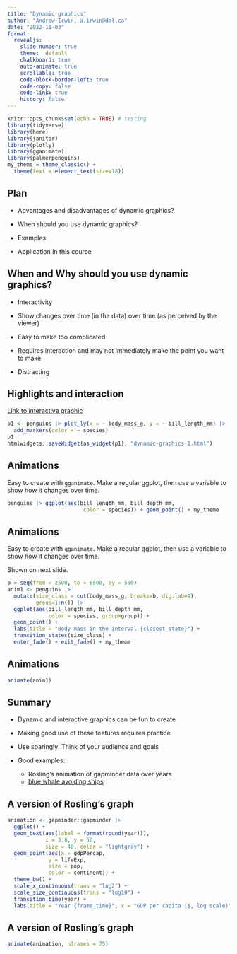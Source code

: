 ```yaml
---
title: "Dynamic graphics"
author: "Andrew Irwin, a.irwin@dal.ca"
date: "2022-11-03"
format:
  revealjs:
    slide-number: true
    theme:  default
    chalkboard: true
    auto-animate: true
    scrollable: true
    code-block-border-left: true
    code-copy: false
    code-link: true
    history: false
---
```


```r
knitr::opts_chunk$set(echo = TRUE) # testing
library(tidyverse)
library(here)
library(janitor)
library(plotly)
library(gganimate)
library(palmerpenguins)
my_theme = theme_classic() + 
  theme(text = element_text(size=18))
```

## Plan

* Advantages and disadvantages of dynamic graphics?

* When should you use dynamic graphics?

* Examples

* Application in this course

## When and Why should you use dynamic graphics?

* Interactivity

* Show changes over time (in the data) over time (as perceived by the viewer)

* Easy to make too complicated

* Requires interaction and may not immediately make the point you want to make

* Distracting

## Highlights and interaction

[Link to interactive graphic](dynamic-graphics-1.html)

```r
p1 <- penguins |> plot_ly(x = ~ body_mass_g, y = ~ bill_length_mm) |>
  add_markers(color = ~ species)
p1
htmlwidgets::saveWidget(as_widget(p1), "dynamic-graphics-1.html")
```

## Animations

Easy to create with `gganimate`. Make a regular ggplot, then use a variable to show how it changes over time.

```r
penguins |> ggplot(aes(bill_length_mm, bill_depth_mm,
                        color = species)) + geom_point() + my_theme
```

## Animations

Easy to create with `gganimate`. Make a regular ggplot, then use a variable to show how it changes over time.

Shown on next slide.

```r
b = seq(from = 2500, to = 6500, by = 500)
anim1 <- penguins |> 
  mutate(size_class = cut(body_mass_g, breaks=b, dig.lab=4),
         group=1:n()) |>
  ggplot(aes(bill_length_mm, bill_depth_mm,
             color = species, group=group)) + 
  geom_point() + 
  labs(title = "Body mass in the interval {closest_state}") +
  transition_states(size_class) +
  enter_fade() + exit_fade() + my_theme
```

## Animations

```r
animate(anim1)
```

## Summary

* Dynamic and interactive graphics can be fun to create

* Making good use of these features requires practice

* Use sparingly! Think of your audience and goals

* Good examples: 
  * Rosling's animation of gapminder data over years
  * [blue whale avoiding ships](https://www.theverge.com/2021/2/3/22265059/animation-blue-whales-ship-strikes)

## A version of Rosling's graph

```r
animation <- gapminder::gapminder |> 
  ggplot() +
  geom_text(aes(label = format(round(year))), 
            x = 3.8, y = 50, 
            size = 40, color = "lightgray") +
  geom_point(aes(x = gdpPercap,
             y = lifeExp,
             size = pop,
             color = continent)) +
  theme_bw() +
  scale_x_continuous(trans = "log2") +
  scale_size_continuous(trans = "log10") +
  transition_time(year) +
  labs(title = "Year {frame_time}", x = "GDP per capita ($, log scale)", y = "Life Expectancy", size = "Population", color = "Continent")
```

## A version of Rosling's graph

```r
animate(animation, nframes = 75)
```




